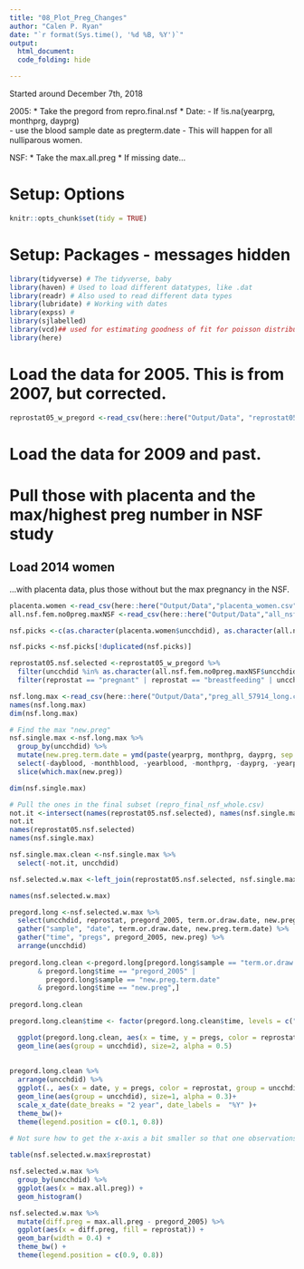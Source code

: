 ```yaml
---
title: "08_Plot_Preg_Changes"
author: "Calen P. Ryan"
date: "`r format(Sys.time(), '%d %B, %Y')`"
output: 
  html_document:
  code_folding: hide

---
```


Started around December 7th, 2018

2005: 
 * Take the pregord from repro.final.nsf
 * Date:
  - If !is.na(yearprg, monthprg, dayprg)  
    - use the blood sample date as pregterm.date
    - This will happen for all nulliparous women.
    
NSF:
 * Take the max.all.preg
 * If missing date...


# Setup: Options 
```r
knitr::opts_chunk$set(tidy = TRUE)
```


# Setup: Packages - messages hidden
```r
library(tidyverse) # The tidyverse, baby
library(haven) # Used to load different datatypes, like .dat
library(readr) # Also used to read different data types
library(lubridate) # Working with dates
library(expss) # 
library(sjlabelled)
library(vcd)## used for estimating goodness of fit for poisson distribution
library(here)

```

# Load the data for 2005. This is from 2007, but corrected. 
```r
reprostat05_w_pregord <-read_csv(here::here("Output/Data", "reprostat05_w_pregord.csv"))
```

# Load the data for 2009 and past.
# Pull those with placenta and the max/highest preg number in NSF study

## Load 2014 women 
...with placenta data, plus those without but the max pregnancy in the NSF.

```r
placenta.women <-read_csv(here::here("Output/Data","placenta_women.csv"))
all.nsf.fem.no0preg.maxNSF <-read_csv(here::here("Output/Data","all_nsf_fem_no0preg_maxNSF.csv"))
```

```r
nsf.picks <-c(as.character(placenta.women$uncchdid), as.character(all.nsf.fem.no0preg.maxNSF$uncchdid))

nsf.picks <-nsf.picks[!duplicated(nsf.picks)]
```


```r
reprostat05.nsf.selected <-reprostat05_w_pregord %>% 
  filter(uncchdid %in% as.character(all.nsf.fem.no0preg.maxNSF$uncchdid)) %>% 
  filter(reprostat == "pregnant" | reprostat == "breastfeeding" | uncchdid %in% as.character(placenta.women$uncchdid))
```

```r
nsf.long.max <-read_csv(here::here("Output/Data","preg_all_57914_long.csv"))
names(nsf.long.max)
dim(nsf.long.max)
```

```r
# Find the max "new.preg"
nsf.single.max <-nsf.long.max %>% 
  group_by(uncchdid) %>%
  mutate(new.preg.term.date = ymd(paste(yearprg, monthprg, dayprg, sep = "-"))) %>% 
  select(-dayblood, -monthblood, -yearblood, -monthprg, -dayprg, -yearprg) %>% 
  slice(which.max(new.preg)) 

dim(nsf.single.max)
```


```r
# Pull the ones in the final subset (repro_final_nsf_whole.csv)
not.it <-intersect(names(reprostat05.nsf.selected), names(nsf.single.max))
not.it
names(reprostat05.nsf.selected)
names(nsf.single.max)
```

```r

nsf.single.max.clean <-nsf.single.max %>% 
  select(-not.it, uncchdid)

nsf.selected.w.max <-left_join(reprostat05.nsf.selected, nsf.single.max.clean, by = "uncchdid")

names(nsf.selected.w.max)

```

```r
pregord.long <-nsf.selected.w.max %>% 
  select(uncchdid, reprostat, pregord_2005, term.or.draw.date, new.preg, new.preg.term.date) %>% 
  gather("sample", "date", term.or.draw.date, new.preg.term.date) %>% 
  gather("time", "pregs", pregord_2005, new.preg) %>% 
  arrange(uncchdid)
  
pregord.long.clean <-pregord.long[pregord.long$sample == "term.or.draw.date" 
       & pregord.long$time == "pregord_2005" |
         pregord.long$sample == "new.preg.term.date"
       & pregord.long$time == "new.preg",]
 
pregord.long.clean
```

```r
pregord.long.clean$time <- factor(pregord.long.clean$time, levels = c("pregord_2005", "new.preg"))

  ggplot(pregord.long.clean, aes(x = time, y = pregs, color = reprostat)) +
  geom_line(aes(group = uncchdid), size=2, alpha = 0.5)
    
  
pregord.long.clean %>% 
  arrange(uncchdid) %>% 
  ggplot(., aes(x = date, y = pregs, color = reprostat, group = uncchdid)) +
  geom_line(aes(group = uncchdid), size=1, alpha = 0.3)+
  scale_x_date(date_breaks = "2 year", date_labels =  "%Y" )+
  theme_bw()+
  theme(legend.position = c(0.1, 0.8))
 
# Not sure how to get the x-axis a bit smaller so that one observations isn't crunched in, but I did it. 
```

```r
table(nsf.selected.w.max$reprostat)
```

```r
nsf.selected.w.max %>% 
  group_by(uncchdid) %>% 
  ggplot(aes(x = max.all.preg)) +
  geom_histogram()
```

```r
nsf.selected.w.max %>% 
  mutate(diff.preg = max.all.preg - pregord_2005) %>% 
  ggplot(aes(x = diff.preg, fill = reprostat)) +
  geom_bar(width = 0.4) +
  theme_bw() +
  theme(legend.position = c(0.9, 0.8))
```




